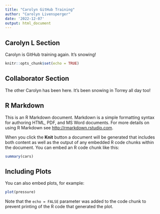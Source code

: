 ```yaml
---
title: "Carolyn GitHub Training"
author: "Carolyn Livensperger"
date: '2022-12-07'
output: html_document
---
```

## Carolyn L Section

Carolyn is GitHub training again. It's snowing!






```r
knitr::opts_chunk$set(echo = TRUE)
```
## Collaborator Section
The other Carolyn has been here. It's been snowing in Torrey all day too!

## R Markdown

This is an R Markdown document. Markdown is a simple formatting syntax for authoring HTML, PDF, and MS Word documents. For more details on using R Markdown see <http://rmarkdown.rstudio.com>.

When you click the **Knit** button a document will be generated that includes both content as well as the output of any embedded R code chunks within the document. You can embed an R code chunk like this:

```r
summary(cars)
```

## Including Plots

You can also embed plots, for example:

```r
plot(pressure)
```

Note that the `echo = FALSE` parameter was added to the code chunk to prevent printing of the R code that generated the plot.
